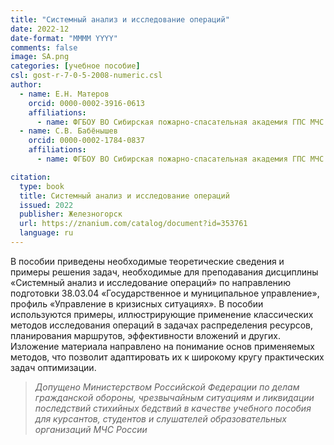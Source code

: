 ```yaml
---
title: "Системный анализ и исследование операций"
date: 2022-12
date-format: "MMMM YYYY"
comments: false
image: SA.png
categories: [учебное пособие]
csl: gost-r-7-0-5-2008-numeric.csl
author:
  - name: Е.Н. Матеров
    orcid: 0000-0002-3916-0613
    affiliations:
      - name: ФГБОУ ВО Сибирская пожарно-спасательная академия ГПС МЧС России
  - name: С.В. Бабёнышев
    orcid: 0000-0002-1784-0837
    affiliations:
      - name: ФГБОУ ВО Сибирская пожарно-спасательная академия ГПС МЧС России      

citation: 
  type: book
  title: Системный анализ и исследование операций
  issued: 2022
  publisher: Железногорск
  url: https://znanium.com/catalog/document?id=353761
  language: ru
---
```


В пособии приведены необходимые теоретические сведения и примеры решения задач, необходимые для преподавания дисциплины «Системный анализ и исследование операций» по направлению подготовки 38.03.04 «Государственное и муниципальное управление», профиль «Управление в кризисных ситуациях». В пособии используются примеры, иллюстрирующие применение классических методов исследования операций в задачах распределения ресурсов, планирования маршрутов, эффективности вложений и других. Изложение материала направлено на понимание основ применяемых методов, что позволит адаптировать их к широкому кругу практических задач оптимизации.

> *Допущено Министерством Российской Федерации по делам гражданской обороны, чрезвычайным ситуациям и ликвидации последствий стихийных бедствий в качестве учебного пособия для курсантов, студентов и слушателей образовательных организаций МЧС России*

